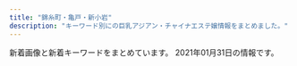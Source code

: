 ```yaml
---
title: "錦糸町・亀戸・新小岩"
description: "キーワード別にの巨乳アジアン・チャイナエステ嬢情報をまとめました。"
---
```


新着画像と新着キーワードをまとめています。
2021年01月31日の情報です。

<DmmAffiliateIns />
<KeywordTable
  shops={
    [
    {
        "station": "JR\u5c0f\u5ca9\u99c5\u5317\u53e3",
        "url": "http://mariabella.ies.fun/",
        "name": "\u30de\u30ea\u30a2\u30d9\u30fc\u30e9",
        "keywords": {
            "E": 3,
            "\u30bb\u30af\u30b7\u30fc": 3
        },
        "img_links": [
            "http://mariabella.ies.fun/images/news.jpg",
            "http://mariabella.ies.fun/photos/sites/45/2020/01/2020012420100278.jpeg",
            "http://mariabella.ies.fun/photos/sites/45/2018/06/2018062706422857.jpg",
            "http://mariabella.ies.fun/images/s-staff.jpg",
            "http://mariabella.ies.fun/images/r04.jpg",
            "http://mariabella.ies.fun/images/r02.jpg",
            "http://mariabella.ies.fun/images/r07.jpg",
            "http://mariabella.ies.fun/images/mobile1.jpg",
            "http://mariabella.ies.fun/images/r09.jpg",
            "http://mariabella.ies.fun/images/ac2.jpg",
            "http://mariabella.ies.fun/images/info.jpg",
            "http://mariabella.ies.fun/images/ac3.jpg",
            "http://mariabella.ies.fun/images/pick.jpg",
            "http://mariabella.ies.fun/images/top.png",
            "http://mariabella.ies.fun/images/r06.jpg",
            "http://mariabella.ies.fun/photos/sites/45/2019/09/2019091016323921.jpeg",
            "http://mariabella.ies.fun/images/ac1.jpg",
            "http://mariabella.ies.fun/images/r05.jpg",
            "http://mariabella.ies.fun/images/r03.jpg",
            "http://mariabella.ies.fun/images/mobile.jpg",
            "http://mariabella.ies.fun/images/s-recriut.jpg",
            "http://mariabella.ies.fun/photos/sites/45/2019/09/2019092717170772.jpeg",
            "http://mariabella.ies.fun/images/r01.jpg"
        ]
    },
    {
        "keywords": {
            "85": 12,
            "86": 12,
            "83": 6,
            "C": 18,
            "D": 24
        },
        "station": "JR\u4e80\u6238\u99c5\u5317\u53e3",
        "img_links": [
            "http://yukinosakura.a2.webnavi.work/upload/sites/72/2020/04/2020040708052456.jpg",
            "http://yukinosakura.a2.webnavi.work/upload/sites/72/2020/04/2020040708052434.jpg",
            "http://yukinosakura.a2.webnavi.work/upload/sites/72/2020/04/2020040708052118.jpg",
            "http://yukinosakura.tyo.cm/images/s_shedule.jpg",
            "http://yukinosakura.a2.webnavi.work/upload/sites/72/2020/04/2020040708052353.jpg",
            "http://yukinosakura.tyo.cm/images/room1.jpg",
            "http://yukinosakura.a2.webnavi.work/upload/sites/72/2020/04/2020040708052241.jpg",
            "http://yukinosakura.tyo.cm/images/s_news.jpg",
            "http://yukinosakura.tyo.cm/images/top.jpg",
            "http://yukinosakura.tyo.cm/images/mobile.jpg",
            "http://yukinosakura.tyo.cm/images/s_staff.jpg",
            "http://yukinosakura.tyo.cm/images/room2.jpg",
            "http://yukinosakura.tyo.cm/images/room3.jpg",
            "http://yukinosakura.tyo.cm/images/room4.jpg"
        ],
        "name": "\u685c\u82b1",
        "url": "http://yukinosakura.tyo.cm/"
    },
    {
        "station": "JR\u9326\u7cf8\u753a\u99c5\u5357\u53e3",
        "keywords": {},
        "url": "http://www.es-raku.link/",
        "img_links": [
            "http://www.es-raku.link/images/mobile.jpg",
            "http://www.es-raku.link/images/tel.jpg",
            "http://www.es-raku.link/staff/ayaka.jpg",
            "http://www.es-raku.link/images/2.jpg",
            "http://www.es-raku.link/images/news.jpg",
            "http://www.es-raku.link/img/kaori1.jpg",
            "http://www.es-raku.link/staff/kaori.jpg",
            "http://www.es-raku.link/images/menu/top.png",
            "http://www.es-raku.link/img/ruru1.jpg",
            "http://www.es-raku.link/staff/ruru.jpg",
            "http://www.es-raku.link/images/6.jpg",
            "http://www.es-raku.link/img/ayaka1.jpg",
            "http://www.es-raku.link/images/7.jpg",
            "http://www.es-raku.link/staff/yuki.jpg",
            "http://www.es-raku.link/images/1.jpg",
            "http://www.es-raku.link/images/menu/interior.png",
            "http://www.es-raku.link/images/3.jpg",
            "http://www.es-raku.link/images/int2.png",
            "http://www.es-raku.link/images/rtel.jpg",
            "http://www.es-raku.link/images/sys1.jpg",
            "http://www.es-raku.link/img/yuki1.jpg",
            "http://www.es-raku.link/img/riri1.jpg",
            "http://www.es-raku.link/images/interior_t.png",
            "http://www.es-raku.link/images/9.jpg",
            "http://www.es-raku.link/images/line.png",
            "http://www.es-raku.link/images/staff_t.png",
            "http://www.es-raku.link/images/menu/staff.png",
            "http://www.es-raku.link/images/8.jpg",
            "http://www.es-raku.link/images/list.jpg",
            "http://www.es-raku.link/images/int1.png",
            "http://www.es-raku.link/staff/lucky.jpg",
            "http://www.es-raku.link/images/r2.jpg",
            "http://www.es-raku.link/images/r1.jpg",
            "http://www.es-raku.link/images/head.png",
            "http://www.es-raku.link/img/lucky1.jpg",
            "http://www.es-raku.link/staff/riri.jpg",
            "http://www.es-raku.link/img/mai1.jpg",
            "http://www.es-raku.link/staff/mai.jpg"
        ],
        "name": "Lucky\uff5e\u30e9\u30c3\u30ad\u30fc\uff5e"
    },
    {
        "station": "JR\u65b0\u5c0f\u5ca9\u99c5\u5357\u53e3",
        "url": "http://www.himawari-shinkoiwa.com/",
        "keywords": {
            "C": 12,
            "D": 8,
            "86": 2,
            "87": 6
        },
        "img_links": [
            "http://www.himawari-shinkoiwa.com/img/btn_side_mobile.jpg",
            "http://www.himawari-shinkoiwa.com/img/ttl_move.png",
            "http://www.himawari-shinkoiwa.com/img/tel.png",
            "http://www.himawari-shinkoiwa.com/img/move.jpg",
            "http://www.himawari-shinkoiwa.com/img/ttl_news.png",
            "http://www.himawari-shinkoiwa.com/img/goback.jpg",
            "http://www.himawari-shinkoiwa.com/img/ttl_info.png",
            "http://www.himawari-shinkoiwa.com/images/slider/3.jpg",
            "http://www.himawari-shinkoiwa.com/files/003-02.jpg",
            "http://www.himawari-shinkoiwa.com/files/003.jpg",
            "http://www.himawari-shinkoiwa.com/files/002.jpg",
            "http://www.himawari-shinkoiwa.com/files/005.jpg",
            "http://www.himawari-shinkoiwa.com/files/006-02.jpg",
            "http://www.himawari-shinkoiwa.com/images/line.png",
            "http://www.himawari-shinkoiwa.com/files/005-02.jpg",
            "http://www.himawari-shinkoiwa.com/img/btn_blog.png",
            "http://www.himawari-shinkoiwa.com/img/pickup.jpg",
            "http://www.himawari-shinkoiwa.com/files/006.jpg",
            "http://www.himawari-shinkoiwa.com/images/slider/2.jpg",
            "http://www.himawari-shinkoiwa.com/images/slider/1.jpg",
            "http://www.himawari-shinkoiwa.com/files/002-02.jpg"
        ],
        "name": "\u3072\u307e\u308f\u308a"
    },
    {
        "url": "http://k-akasuri.xyz/",
        "station": "JR\u4e80\u6238\u99c5\u5317\u53e3",
        "keywords": {
            "C": 1,
            "88": 2,
            "D": 3,
            "87": 1,
            "89": 1
        },
        "name": "\u97d3\u56fd\u30a2\u30ab\u30b9\u30ea",
        "img_links": [
            "http://k-akasuri.xyz/images/index_04.jpg",
            "http://k-akasuri.xyz/images/index_06.jpg",
            "http://k-akasuri.xyz/images/nei_13.jpg",
            "http://k-akasuri.xyz/images/line.jpg",
            "http://k-akasuri.xyz/images/index_03.jpg",
            "http://k-akasuri.xyz/images/index_08.jpg",
            "http://k-akasuri.xyz/images/index_13.jpg",
            "http://k-akasuri.xyz/images/rec.jpg",
            "http://k-akasuri.xyz/images/sys_10.jpg",
            "http://k-akasuri.xyz/images/staff_10.jpg",
            "http://k-akasuri.xyz/images/index_09.jpg",
            "http://k-akasuri.xyz/girl/03.jpg",
            "http://k-akasuri.xyz/images/index_02.jpg",
            "http://k-akasuri.xyz/girl/00.jpg",
            "http://k-akasuri.xyz/images/index_05.jpg",
            "http://k-akasuri.xyz/girl/02.jpg",
            "http://k-akasuri.xyz/images/info_10.jpg",
            "http://k-akasuri.xyz/images/sys.jpg",
            "http://k-akasuri.xyz/images/index_07.jpg",
            "http://k-akasuri.xyz/images/acc_11.jpg",
            "http://k-akasuri.xyz/images/rec_10.jpg",
            "http://k-akasuri.xyz/girl/04.jpg",
            "http://k-akasuri.xyz/images/acc_10.jpg",
            "http://k-akasuri.xyz/girl/01.jpg",
            "http://k-akasuri.xyz/images/index_01.jpg"
        ]
    },
    {
        "url": "http://kameido.info/",
        "station": "JR\u4e80\u6238\u99c5\u5317\u53e3",
        "name": "\u604b\u4eba",
        "img_links": [
            "http://kameido.info/images/new1.jpg",
            "http://kameido.info/images/r1.jpg",
            "http://kameido.info/images/r3.jpg",
            "http://kameido.info/images/mobile.png",
            "http://kameido.info/images/5.jpg",
            "http://kameido.info/images/g0.jpg",
            "http://kameido.info/images/2.jpg",
            "http://kameido.info/images/r2.jpg",
            "http://kameido.info/images/3.jpg",
            "http://kameido.info/images/1.jpg",
            "http://kameido.info/images/6.jpg",
            "http://kameido.info/images/r4.jpg",
            "http://kameido.info/images/4.jpg",
            "http://kameido.info/images/top.jpg"
        ],
        "keywords": {
            "C": 15
        }
    },
    {
        "name": "\u306a\u306a",
        "station": "JR\u9326\u7cf8\u753a\u99c5",
        "img_links": [
            "http://nanaesute.pw/images/top.png",
            "http://nanaesute.pw/images/side3.png",
            "http://nanaesute.pw/images/g1.jpg",
            "http://nanaesute.pw/images/top_bn1.jpg",
            "http://nanaesute.pw/images/top_bn2.jpg",
            "http://nanaesute.pw/images/g3.jpg",
            "http://nanaesute.pw/images/flash.jpg",
            "http://nanaesute.pw/images/flash1.jpg"
        ],
        "keywords": {
            "C": 7
        },
        "url": "http://nanaesute.pw/"
    },
    {
        "station": "JR\u9326\u7cf8\u753a\u99c5\u5357\u53e3",
        "img_links": [
            "http://es-koibito.work/_src/18546853/mobile.png",
            "http://es-koibito.work/_src/18546542/sign.png",
            "http://es-koibito.work/_src/18546585/sign.png",
            "http://es-koibito.work/_src/18546552/staff12.jpg",
            "http://es-koibito.work/_src/18546567/sign.png",
            "http://mosaic.heteml.jp/es-koibito.work/1.jpg",
            "http://es-koibito.work/_src/18546594/shift.jpg",
            "http://es-koibito.work/_src/18546575/wechatimg2726.jpg",
            "http://es-koibito.work/_src/37016944/wechatimg2726.jpg",
            "http://es-koibito.work/_src/47079082/wechatimg62.jpg",
            "http://es-koibito.work/_src/18546593/shift.jpg",
            "http://es-koibito.work/_src/18546543/sign.png",
            "http://es-koibito.work/_src/37889089/wechatimg2746.jpg",
            "http://es-koibito.work/_src/18546597/sign.png",
            "http://es-koibito.work/_src/18546610/wechatimg5037.jpg",
            "http://es-koibito.work/_src/18546596/shift.jpg",
            "http://es-koibito.work/_src/47079080/7281563932147_.pic_hd.jpg",
            "http://es-koibito.work/_src/37017017/wechatimg2746.jpg",
            "http://es-koibito.work/_src/47079081/7261563932146_.pic_hd.jpg",
            "http://es-koibito.work/_src/18546559/sign.png",
            "http://es-koibito.work/_src/18546604/staff12.jpg",
            "http://es-koibito.work/_src/18546577/sign.png",
            "http://mosaic.heteml.jp/es-koibito.work/2.jpg",
            "http://mosaic.heteml.jp/es-koibito.work/4.jpg",
            "http://es-koibito.work/_src/37889091/wechatimg2727.jpg",
            "http://es-koibito.work/_src/47079078/7251563932146_.pic_hd.jpg",
            "http://mosaic.heteml.jp/es-koibito.work/5.jpg",
            "http://es-koibito.work/_src/47079079/7271563932147_.pic_hd.jpg",
            "http://es-koibito.work/_src/18546607/wechatimg2727.jpg",
            "http://es-koibito.work/_src/18546595/shift.jpg",
            "http://es-koibito.work/_src/37018722/img20191113104249545960.jpg",
            "http://mosaic.heteml.jp/es-koibito.work/3.jpg",
            "http://es-koibito.work/_src/18546847/img20180614190233601852.jpg"
        ],
        "keywords": {
            "85": 3,
            "86": 1,
            "C": 7,
            "89": 1
        },
        "name": "\u604b",
        "url": "http://es-koibito.work/"
    },
    {
        "keywords": {},
        "station": "\u9752\u7825\u99c5A2\u51fa\u53e3",
        "name": "\u79cb",
        "img_links": [
            "http://shizuku2009.com/images/index_15.jpg",
            "http://shizuku2009.com/images/index_17.jpg",
            "http://shizuku2009.com/images/staff_12.jpg",
            "http://shizuku2009.com/images/staff_15.jpg",
            "http://shizuku2009.com/images/index_10.jpg",
            "http://shizuku2009.com/staff/5/1.jpg",
            "http://shizuku2009.com/images/index_13.jpg",
            "http://shizuku2009.com/staff/4/1.jpg",
            "http://shizuku2009.com/images/index_08.jpg",
            "http://shizuku2009.com/images/index_02.jpg",
            "http://shizuku2009.com/images/index_07.jpg",
            "http://shizuku2009.com/images/index_09.jpg",
            "http://shizuku2009.com/images/index_20.jpg",
            "http://shizuku2009.com/images/index_06.jpg",
            "http://shizuku2009.com/staff/3/1.jpg",
            "http://shizuku2009.com/staff/6/1.jpg",
            "http://shizuku2009.com/images/index_04.jpg",
            "http://shizuku2009.com/staff/2/1.jpg",
            "http://shizuku2009.com/images/index_14.jpg",
            "http://shizuku2009.com/staff/1/1.jpg",
            "http://shizuku2009.com/images/index_19.jpg",
            "http://shizuku2009.com/images/index_05.jpg",
            "http://shizuku2009.com/images/service_13.jpg"
        ],
        "url": "http://shizuku2009.com/"
    },
    {
        "url": "http://momiji.me-es.com/",
        "name": "\u3082\u307f\u3058",
        "station": "JR\u65b0\u5c0f\u5ca9\u99c5\u5317\u53e3",
        "keywords": {
            "C": 4,
            "83": 2,
            "85": 4,
            "84": 2,
            "88": 6,
            "D": 10,
            "86": 6,
            "90": 2,
            "89": 8,
            "87": 6,
            "E": 8
        },
        "img_links": [
            "http://momiji.me-es.com/images/assecc.jpg",
            "http://momiji.me-es.com/images/index_04.jpg",
            "http://momiji.me-es.com/images/info.png",
            "http://momiji.me-es.com/girl/08a.jpg",
            "http://momiji.me-es.com/girl/05.jpg",
            "http://momiji.me-es.com/girl/07a.jpg",
            "http://momiji.me-es.com/girl/012.jpg",
            "http://momiji.me-es.com/images/index_07.jpg",
            "http://momiji.me-es.com/girl/016a.jpg",
            "http://momiji.me-es.com/girl/014a.jpg",
            "http://momiji.me-es.com/images/01.jpg",
            "http://momiji.me-es.com/girl/010a.jpg",
            "http://momiji.me-es.com/images/index_12.jpg",
            "http://momiji.me-es.com/girl/015.jpg",
            "http://momiji.me-es.com/girl/011.jpg",
            "http://momiji.me-es.com/images/index_14.jpg",
            "http://momiji.me-es.com/girl/09.jpg",
            "http://momiji.me-es.com/girl/011a.jpg",
            "http://momiji.me-es.com/girl/05a.jpg",
            "http://momiji.me-es.com/girl/00.jpg",
            "http://momiji.me-es.com/images/02.jpg",
            "http://momiji.me-es.com/girl/017.jpg",
            "http://momiji.me-es.com/girl/04.jpg",
            "http://momiji.me-es.com/girl/015a.jpg",
            "http://momiji.me-es.com/images/staff.png",
            "http://momiji.me-es.com/girl/02.jpg",
            "http://momiji.me-es.com/girl/06a.jpg",
            "http://momiji.me-es.com/girl/08.jpg",
            "http://momiji.me-es.com/girl/018.jpg",
            "http://momiji.me-es.com/images/index_05.jpg",
            "http://momiji.me-es.com/images/info.jpg",
            "http://momiji.me-es.com/images/index_13.jpg",
            "http://momiji.me-es.com/images/index_09.jpg",
            "http://momiji.me-es.com/girl/06.jpg",
            "http://momiji.me-es.com/images/index_08.jpg",
            "http://momiji.me-es.com/girl/07.jpg",
            "http://momiji.me-es.com/girl/03.jpg",
            "http://momiji.me-es.com/girl/013.jpg",
            "http://momiji.me-es.com/girl/01.jpg",
            "http://momiji.me-es.com/images/index_01.jpg",
            "http://momiji.me-es.com/girl/014.jpg",
            "http://momiji.me-es.com/images/index_03.jpg",
            "http://momiji.me-es.com/girl/016.jpg",
            "http://momiji.me-es.com/girl/010.jpg",
            "http://momiji.me-es.com/images/index_06.jpg"
        ]
    },
    {
        "keywords": {
            "94": 13,
            "\u5de8\u4e73": 13,
            "83": 13,
            "82": 13,
            "\u4e73": 13,
            "C": 41,
            "90": 26,
            "E": 13
        },
        "station": "\u897f\u5927\u5cf6\u99c5A1\u51fa\u53e3",
        "img_links": [
            "http://hani-est.xyz/images/zi-service.png",
            "http://hani-est.xyz/images/g4.jpg",
            "http://hani-est.xyz/images/top.jpg",
            "http://hani-est.xyz/images/a1.jpg",
            "http://hani-est.xyz/images/zi-newface.png",
            "http://hani-est.xyz/images/banna1.jpg",
            "http://hani-est.xyz/images/banna.jpg",
            "http://hani-est.xyz/images/zi-staff.png",
            "http://hani-est.xyz/images/g2.jpg",
            "http://hani-est.xyz/images/banna2.jpg",
            "http://hani-est.xyz/images/new1.jpg",
            "http://hani-est.xyz/images/g5.jpg",
            "http://hani-est.xyz/images/zi-ao.png",
            "http://hani-est.xyz/images/g6.jpg",
            "http://hani-est.xyz/images/zi-pri.png",
            "http://hani-est.xyz/images/g1.jpg"
        ],
        "name": "\u871c\u82b1",
        "url": "http://hani-est.xyz/"
    },
    {
        "keywords": {
            "89": 2,
            "88": 1,
            "D": 16,
            "86": 13
        },
        "url": "http://www.sh-yuki.work/",
        "img_links": [
            "http://www.sh-yuki.work/uploads/191227/1-19122F94110460.jpg",
            "http://www.sh-yuki.work/images/room1.jpg",
            "http://www.sh-yuki.work/uploads/190105/1-1Z1051440193X.jpg",
            "http://www.sh-yuki.work/images/room2.jpg",
            "http://www.sh-yuki.work/uploads/201214/1-20121416231WV.jpg",
            "http://www.sh-yuki.work/images/lanmu5.jpg",
            "http://www.sh-yuki.work/uploads/200618/1-20061Q6342Y06.jpg",
            "http://www.sh-yuki.work/uploads/201215/1-201215145200113.jpg",
            "http://www.sh-yuki.work/uploads/200620/1-200620154311K4.jpg",
            "http://www.sh-yuki.work/uploads/191006/1-191006105P61Z.jpg",
            "http://www.sh-yuki.work/images/room4.jpg",
            "http://www.sh-yuki.work/uploads/200620/1-20062015425B54.jpg",
            "http://www.sh-yuki.work/images/mobile.jpg",
            "http://www.sh-yuki.work/uploads/201214/1-201214162100347.jpg",
            "http://www.sh-yuki.work/images/1.jpg",
            "http://www.sh-yuki.work/uploads/190105/1-1Z105143940E6.jpg",
            "http://www.sh-yuki.work/uploads/200713/1-200G3125135C2.jpg",
            "http://www.sh-yuki.work/images/lanmu2.jpg",
            "http://www.sh-yuki.work/images/s_staff.jpg",
            "http://www.sh-yuki.work/uploads/191221/1-191221111A3123.jpg",
            "http://www.sh-yuki.work/uploads/191104/1-1911041I124915.jpg",
            "http://www.sh-yuki.work/uploads/201215/1-201215145153M4.jpg",
            "http://www.sh-yuki.work/images/lanmu3.jpg",
            "http://www.sh-yuki.work/images/s_news.jpg",
            "http://www.sh-yuki.work/uploads/200713/1-200G3110344421.jpg",
            "http://www.sh-yuki.work/images/lanmu4.jpg",
            "http://www.sh-yuki.work/uploads/191006/1-191006105IM24.jpg",
            "http://www.sh-yuki.work/uploads/190105/1-1Z105143921224.jpg",
            "http://www.sh-yuki.work/uploads/200218/1-20021Q3591A57.jpg",
            "http://www.sh-yuki.work/images/nbj2.jpg",
            "http://www.sh-yuki.work/uploads/200127/1-20012G02404310.jpg",
            "http://www.sh-yuki.work/images/end.png",
            "http://www.sh-yuki.work/uploads/191021/1-19102116361I39.jpg",
            "http://www.sh-yuki.work/uploads/190110/1-1Z110093529363.png",
            "http://www.sh-yuki.work/images/top.png",
            "http://www.sh-yuki.work/uploads/200218/1-20021Q359301Q.jpg",
            "http://www.sh-yuki.work/uploads/191227/1-19122F93911958.jpg",
            "http://www.sh-yuki.work/uploads/191202/1-191202154021200.jpg",
            "http://www.sh-yuki.work/uploads/200618/1-20061Q633094V.jpg",
            "http://www.sh-yuki.work/uploads/191028/1-19102Q03S5a4.jpg",
            "http://www.sh-yuki.work/uploads/190105/1-1Z105143R9539.jpg",
            "http://www.sh-yuki.work/uploads/200110/1-20011013245Y49.jpg",
            "http://www.sh-yuki.work/images/room3.jpg"
        ],
        "station": "JR\u5c0f\u5ca9\u99c5\u5317\u53e3",
        "name": "\u3086\u304d"
    },
    {
        "name": "\u96c5\u82b3",
        "img_links": [
            "http://www.o-miyabi.com/s/uploads/06.jpg",
            "http://www.o-miyabi.com/images/index_01.jpg",
            "http://www.o-miyabi.com/s/uploads/02.jpg",
            "http://www.o-miyabi.com/s/images/pc.png",
            "http://www.o-miyabi.com/images/staff_09.jpg",
            "http://www.o-miyabi.com/s/images/t1.jpg",
            "http://www.o-miyabi.com/s/images/t2.jpg",
            "http://www.o-miyabi.com/images/movie_09.jpg",
            "http://www.o-miyabi.com/s/image/nav_topics.png",
            "http://www.o-miyabi.com/images/upload/thumb/6fceb6aef71115ac.jpg",
            "http://www.o-miyabi.com/images/upload/thumb/57af63e7ff71466b.jpg",
            "http://www.o-miyabi.com/s/images/service_01.png",
            "http://www.o-miyabi.com/s/uploads/08.jpg",
            "http://www.o-miyabi.com/images/rec_09.jpg",
            "http://www.o-miyabi.com/images/upload/thumb/928147996b3538a2.jpg",
            "http://www.o-miyabi.com/images/index_04.jpg",
            "http://www.o-miyabi.com/s/uploads/01.jpg",
            "http://www.o-miyabi.com/images/index_06.jpg",
            "http://www.o-miyabi.com/s/image/nav_manga.png",
            "http://www.o-miyabi.com/s/images/service_03.png",
            "http://www.o-miyabi.com/s/images/service_07.png",
            "http://www.o-miyabi.com/images/upload/thumb/db15ea2226867103.jpg",
            "http://www.o-miyabi.com/images/index_03.jpg",
            "http://www.o-miyabi.com/s/images/slider/next.png",
            "http://www.o-miyabi.com/s/image/nav_hotel.png",
            "http://www.o-miyabi.com/s/image/nav_sys.png",
            "http://www.o-miyabi.com/s/image/nav_top.png",
            "http://www.o-miyabi.com/s/images/slider/3.jpg",
            "http://www.o-miyabi.com/s/uploads/04.jpg",
            "http://www.o-miyabi.com/images/index_09.jpg",
            "http://www.o-miyabi.com/images/index_14.jpg",
            "http://www.o-miyabi.com/images/upload/thumb/6d7987cae648e809.jpg",
            "http://www.o-miyabi.com/images/upload/thumb/04d21d82d11bc049.jpg",
            "http://www.o-miyabi.com/s/uploads/07.jpg",
            "http://www.o-miyabi.com/s/images/t3.jpg",
            "http://www.o-miyabi.com/s/image/nav_cast.png",
            "http://www.o-miyabi.com/images/index_07.jpg",
            "http://www.o-miyabi.com/images/info_09.jpg",
            "http://www.o-miyabi.com/images/index_18.jpg",
            "http://www.o-miyabi.com/s/images/slider/prev.png",
            "http://www.o-miyabi.com/images/info.jpg",
            "http://www.o-miyabi.com/images/index_13.jpg",
            "http://www.o-miyabi.com/s/images/tel.png",
            "http://www.o-miyabi.com/images/index_05.jpg",
            "http://www.o-miyabi.com/images/index_10.jpg",
            "http://www.o-miyabi.com/s/images/slider/2.jpg",
            "http://www.o-miyabi.com/s/uploads/03.jpg",
            "http://www.o-miyabi.com/images/upload/thumb/72ffa1fb925d394b.jpg",
            "http://www.o-miyabi.com/images/index_19.jpg",
            "http://www.o-miyabi.com/s/images/okubokomachi.jpg",
            "http://www.o-miyabi.com/images/upload/thumb/0981f77ac0a1e07f.jpg",
            "http://www.o-miyabi.com/s/images/iphone.png",
            "http://www.o-miyabi.com/images/index_02.jpg",
            "http://www.o-miyabi.com/s/images/slider/1.jpg",
            "http://www.o-miyabi.com/images/rec.jpg",
            "http://www.o-miyabi.com/images/index_16.jpg",
            "http://www.o-miyabi.com/images/info_02.jpg",
            "http://www.o-miyabi.com/s/images/top_2.jpg",
            "http://www.o-miyabi.com/images/upload/thumb/1a8371be7358f1df.jpg",
            "http://www.o-miyabi.com/images/upload/thumb/7713de024ddc43e7.jpg",
            "http://www.o-miyabi.com/girl/01.jpg",
            "http://www.o-miyabi.com/images/upload/thumb/51d074f8f9cdb905.jpg",
            "http://www.o-miyabi.com/images/upload/thumb/e12bb065f2380463.jpg",
            "http://www.o-miyabi.com/images/upload/thumb/301c9a35b11a384f.jpg",
            "http://www.o-miyabi.com/images/upload/thumb/0dc07af1006255fa.jpg"
        ],
        "station": "JR\u65b0\u5c0f\u5ca9\u99c5\u5357\u53e3",
        "url": "http://www.o-miyabi.com/",
        "keywords": {
            "H": 2,
            "C": 12,
            "98": 2,
            "85": 4,
            "84": 2,
            "86": 2,
            "89": 6,
            "D": 4
        }
    },
    {
        "name": "\u685c",
        "img_links": [
            "http://miyabi-aroma.xyz/images/staff/3/yaya2.jpg",
            "http://miyabi-aroma.xyz/images/11.png",
            "http://miyabi-aroma.xyz/images/staff/3/rina2.jpg",
            "http://miyabi-aroma.xyz/images/nav/nav-sys.jpg",
            "http://miyabi-aroma.xyz/images/index-rose_13.png",
            "http://miyabi-aroma.xyz/images/staff/3/kiki2.jpg",
            "http://miyabi-aroma.xyz/images/index-rose_04.png",
            "http://miyabi-aroma.xyz/images/1801706901.jpg",
            "http://miyabi-aroma.xyz/images/staff/3/yaya1.jpg",
            "http://miyabi-aroma.xyz/images/staff/3/rina.jpg",
            "http://miyabi-aroma.xyz/images/shishu/se1.jpg",
            "http://miyabi-aroma.xyz/images/staff/3/kiki.jpg",
            "http://miyabi-aroma.xyz/images/index-rose_07.png",
            "http://miyabi-aroma.xyz/images/shishu/se2.jpg",
            "http://miyabi-aroma.xyz/images/nav/nav-staff.jpg",
            "http://miyabi-aroma.xyz/images/staff/3/ami.jpg",
            "http://miyabi-aroma.xyz/images/index-rose_09.png",
            "http://miyabi-aroma.xyz/images/index-rose_02.png",
            "http://miyabi-aroma.xyz/images/staff/3/yami.jpg",
            "http://miyabi-aroma.xyz/images/staff/3/miya.jpg",
            "http://miyabi-aroma.xyz/images/staff/3/ami2.jpg",
            "http://miyabi-aroma.xyz/images/nav/nav-info.jpg",
            "http://miyabi-aroma.xyz/images/3/1.jpg",
            "http://miyabi-aroma.xyz/images/staff/3/miya2.jpg",
            "http://miyabi-aroma.xyz/images/nav/nav-job.jpg",
            "http://miyabi-aroma.xyz/images/3/2.jpg"
        ],
        "keywords": {
            "C": 7
        },
        "station": "JR\u4e80\u6238\u99c5\u6771\u53e3",
        "url": "http://miyabi-aroma.xyz/"
    },
    {
        "keywords": {
            "\u30bb\u30af\u30b7\u30fc": 2
        },
        "img_links": [
            "https://iyashinoizumi.com/wp-content/uploads/2019/06/43D6BE9C-43F6-45C2-95E5-E775CE725D67.jpeg",
            "https://iyashinoizumi.com/wp-content/uploads/5AA02D30-2C43-42C1-BE02-48E5A5C27E91-226x300.jpeg",
            "https://iyashinoizumi.com/wp-content/uploads/2019/06/50CD669B-0FFA-4734-B898-EB3D53E95C21.jpeg",
            "https://iyashinoizumi.com/wp-content/uploads/0731EF09-7405-4B36-8468-B17A307EB894-197x300.jpeg",
            "https://iyashinoizumi.com/wp-content/uploads/2019/06/momoko1.jpg",
            "https://iyashinoizumi.com/wp-content/uploads/9B89E764-B754-425D-A9AC-BB5566FA6AC4-270x300.jpeg",
            "https://iyashinoizumi.com/wp-content/uploads/0731EF09-7405-4B36-8468-B17A307EB894.jpeg",
            "https://iyashinoizumi.com/wp-content/uploads/5AA02D30-2C43-42C1-BE02-48E5A5C27E91.jpeg",
            "https://iyashinoizumi.com/wp-content/uploads/2019/06/001.jpg",
            "https://iyashinoizumi.com/wp-content/uploads/7208DC4D-6E47-49CE-B1C0-3607E54E114B-210x300.jpeg",
            "https://iyashinoizumi.com/wp-content/uploads/0731EF09-7405-4B36-8468-B17A307EB894-e1579436226478.jpeg",
            "https://iyashinoizumi.com/wp-content/uploads/2019/06/opening-e1560089346906-1024x314.png",
            "https://iyashinoizumi.com/wp-content/uploads/rin.jpg",
            "https://iyashinoizumi.com/wp-content/uploads/2019/06/2DD3549C-F937-441D-B0E3-E26520ACFABD-e1559410733851.jpeg",
            "https://iyashinoizumi.com/wp-content/uploads/9B89E764-B754-425D-A9AC-BB5566FA6AC4.jpeg",
            "https://iyashinoizumi.com/wp-content/uploads/2019/06/5293C707-270F-4802-8168-1493DA07DDAE.jpeg",
            "https://iyashinoizumi.com/wp-content/uploads/7208DC4D-6E47-49CE-B1C0-3607E54E114B.jpeg"
        ],
        "station": "JR\u9326\u7cf8\u753a\u99c5\u5317\u53e3",
        "name": "\u7652\u3057\u306e\u6cc9",
        "url": "https://iyashinoizumi.com/"
    },
    {
        "station": "JR\u9326\u7cf8\u753a\u99c5\u5317\u53e3",
        "name": "\u30b9\u30de\u30a4\u30eb",
        "img_links": [
            "http://kinshicho-es.xyz/images/g5.jpg",
            "http://kinshicho-es.xyz/images/g3.jpg",
            "http://kinshicho-es.xyz/images/r1.jpg",
            "http://kinshicho-es.xyz/images/b2.jpg",
            "http://kinshicho-es.xyz/images/top1.jpg",
            "http://kinshicho-es.xyz/images/r3.jpg",
            "http://kinshicho-es.xyz/images/g2.jpg",
            "http://kinshicho-es.xyz/images/g0.jpg",
            "http://kinshicho-es.xyz/images/top.jpg",
            "http://kinshicho-es.xyz/images/b1.jpg",
            "http://kinshicho-es.xyz/images/g41.jpg",
            "http://kinshicho-es.xyz/images/r4.jpg",
            "http://kinshicho-es.xyz/images/r2.jpg",
            "http://kinshicho-es.xyz/images/g51.jpg",
            "http://kinshicho-es.xyz/images/left1_2_02.jpg",
            "http://kinshicho-es.xyz/images/news-tit1.jpg"
        ],
        "keywords": {
            "C": 7
        },
        "url": "http://kinshicho-es.xyz/"
    },
    {
        "keywords": {},
        "station": "JR\u4e80\u6238\u99c5\u6771\u53e3",
        "name": "Mirage\uff5e\u30df\u30e9\u30fc\u30b8\u30e5\uff5e",
        "img_links": [
            "http://mirage.sweet-relaxation.com/img/cast/yaya-01.jpg",
            "http://mirage.sweet-relaxation.com/img/cast/olive-03.jpg",
            "http://mirage.sweet-relaxation.com/img/cast/yumi-02.jpg",
            "http://mirage.sweet-relaxation.com/img/cast/yaya-03.jpg",
            "http://mirage.sweet-relaxation.com/img/cast/nina-02.jpg",
            "http://mirage.sweet-relaxation.com/img/cast/nanar-03.jpg",
            "http://mirage.sweet-relaxation.com/img/cast/miya-02.jpg",
            "http://mirage.sweet-relaxation.com/img/cast/ran-01.jpg",
            "http://mirage.sweet-relaxation.com/img/cast/ran-02.jpg",
            "http://mirage.sweet-relaxation.com/img/cast/miya-01.jpg",
            "http://mirage.sweet-relaxation.com/img/cast/key-01.jpg",
            "http://mirage.sweet-relaxation.com/img/cast/nanar-02.jpg",
            "http://mirage.sweet-relaxation.com/img/cast/key-03.jpg",
            "http://mirage.sweet-relaxation.com/img/interior/corridor-1.jpg",
            "http://mirage.sweet-relaxation.com/img/cast/eri-01.jpg",
            "http://mirage.sweet-relaxation.com/img/cast/yumi-03.jpg",
            "http://mirage.sweet-relaxation.com/img/cast/ran-03.jpg",
            "http://mirage.sweet-relaxation.com/img/cast/nina-03.jpg",
            "http://mirage.sweet-relaxation.com/img/cast/yumi-01.jpg",
            "http://mirage.sweet-relaxation.com/img/cast/nina-01.jpg",
            "http://mirage.sweet-relaxation.com/img/cast/olive-02.jpg",
            "http://mirage.sweet-relaxation.com/img/cast/miya-03.jpg",
            "http://mirage.sweet-relaxation.com/img/cast/yaya-02.jpg",
            "http://mirage.sweet-relaxation.com/img/cast/eri-02.jpg",
            "http://mirage.sweet-relaxation.com/img/cast/olive-01.jpg",
            "http://mirage.sweet-relaxation.com/img/cast/nanar-01.jpg",
            "http://mirage.sweet-relaxation.com/img/cast/eri-03.jpg",
            "http://mirage.sweet-relaxation.com/img/cast/key-02.jpg"
        ],
        "url": "http://mirage.sweet-relaxation.com/"
    },
    {
        "url": "http://sentsubaki.asia/",
        "name": "\u5343\u693f",
        "keywords": {},
        "station": "JR\u4e80\u6238\u99c5\u6771\u53e3",
        "img_links": [
            "http://sentsubaki.asia/img/btn_cast.png",
            "http://sentsubaki.asia/img/cast/nina-03.jpg",
            "http://sentsubaki.asia/img/interior/lobby-2.jpg",
            "http://sentsubaki.asia/img/cast/miki-01.jpg",
            "http://sentsubaki.asia/img/cast/yuyu-01.jpg",
            "http://sentsubaki.asia/img/interior/lobby-1.jpg",
            "http://sentsubaki.asia/img/head_time.png",
            "http://sentsubaki.asia/img/cast/you-01.jpg",
            "http://sentsubaki.asia/img/cast/yumi-02.jpg",
            "http://sentsubaki.asia/img/cast/miki-02.jpg",
            "http://sentsubaki.asia/img/btn_interior.png",
            "http://sentsubaki.asia/img/cast/miki-04.jpg",
            "http://sentsubaki.asia/img/head_tel.png",
            "http://sentsubaki.asia/img/cast/nina-04.jpg",
            "http://sentsubaki.asia/img/cast/aya-03.jpg",
            "http://sentsubaki.asia/img/btn_top.png",
            "http://sentsubaki.asia/img/cast/yuyu-02.jpg",
            "http://sentsubaki.asia/img/cast/you-03.jpg",
            "http://sentsubaki.asia/img/cast/yumi-03.jpg",
            "http://sentsubaki.asia/img/cast/aya-04.jpg",
            "http://sentsubaki.asia/img/cast/miki-03.jpg",
            "http://sentsubaki.asia/img/coupon_special.png",
            "http://sentsubaki.asia/img/btn_twitter.png",
            "http://sentsubaki.asia/img/cast/you-02.jpg",
            "http://sentsubaki.asia/img/cast/yuyu-04.jpg",
            "http://sentsubaki.asia/img/cast/yumi-04.jpg",
            "http://sentsubaki.asia/img/cast/aya-01.jpg",
            "http://sentsubaki.asia/img/cast/you-04.jpg"
        ]
    },
    {
        "url": "http://thaipataya.chm.jp/",
        "keywords": {
            "C": 13
        },
        "img_links": [
            "https://chm.jp/domains1/thaipataya/myimg/imgcom37177_sp.png",
            "https://chm.jp/domains1/thaipataya/myimg/imgcom37665_sp.jpg",
            "https://chm.jp/domains1/thaipataya/myimg/imgcom36605_sp.jpg",
            "https://chm.jp/domains1/thaipataya/myimg/imgcom37725_sp.png",
            "https://chm.jp/domains1/thaipataya/myimg/imgcom36649_sp.png",
            "https://chm.jp/domains1/thaipataya/myimg/imgcom37738_sp.png",
            "https://chm.jp/domains1/thaipataya/myimg/imgcom37727_sp.png",
            "https://chm.jp/domains1/thaipataya/myimg/imgcom37357_sp.jpg",
            "https://chm.jp/domains1/thaipataya/myimg/imgcom37663_sp.jpg",
            "https://chm.jp/domains1/thaipataya/myimg/imgcom37737_sp.png",
            "https://chm.jp/domains1/thaipataya/myimg/imgcom36604_sp.jpg",
            "https://chm.jp/domains1/thaipataya/myimg/imgcom37736_sp.png",
            "https://chm.jp/domains1/thaipataya/myimg/imgcom37739_sp.png",
            "https://chm.jp/domains1/thaipataya/myimg/imgcom37840_sp.jpg",
            "https://chm.jp/domains1/thaipataya/myimg/imgcom36635_sp.jpg",
            "https://chm.jp/domains1/thaipataya/myimg/imgcom37659_sp.png",
            "https://chm.jp/domains1/thaipataya/myimg/imgcom36614_sp.jpg",
            "https://chm.jp/domains1/thaipataya/myimg/imgcom37841_sp.jpg",
            "http://chm.jp/img/linebutton_82x20.png",
            "https://chm.jp/domains1/thaipataya/myimg/imgcom37740_sp.png",
            "https://chm.jp/domains1/thaipataya/myimg/imgcom37067_sp.png",
            "https://chm.jp/domains1/thaipataya/myimg/imgcom37710_sp.jpg",
            "https://chm.jp/domains1/thaipataya/myimg/imgcom36648_sp.jpg",
            "https://chm.jp/domains1/thaipataya/myimg/imgcom36613_sp.jpg",
            "https://chm.jp/domains1/thaipataya/myimg/imgcom36616_sp.png",
            "https://chm.jp/domains1/thaipataya/myimg/imgcom37362_sp.png",
            "https://chm.jp/domains1/thaipataya/myimg/imgcom37733_sp.png",
            "https://chm.jp/domains1/thaipataya/myimg/imgcom37361_sp.png",
            "https://chm.jp/domains1/thaipataya/myimg/imgcom36615_sp.png",
            "https://chm.jp/domains1/thaipataya/myimg/imgcom37726_sp.png",
            "https://chm.jp/domains1/thaipataya/myimg/imgcom36576_sp.jpg",
            "https://chm.jp/domains1/thaipataya/myimg/imgcom37732_sp.png",
            "https://chm.jp/domains1/thaipataya/myimg/imgcom37668_sp.png",
            "https://chm.jp/domains1/thaipataya/myimg/imgcom37664_sp.png",
            "https://chm.jp/domains1/thaipataya/myimg/imgcom37174_sp.png",
            "https://chm.jp/domains1/thaipataya/myimg/imgcom37656_sp.png",
            "https://chm.jp/domains1/thaipataya/myimg/imgcom36606_sp.jpg",
            "https://chm.jp/domains1/thaipataya/myimg/imgcom37660_sp.png",
            "https://chm.jp/domains1/thaipataya/myimg/slideimg36562_sp.jpg",
            "https://chm.jp/sozai/0_4999/bn122_sp.png",
            "https://chm.jp/domains1/thaipataya/myimg/imgcom37716_sp.png",
            "https://chm.jp/domains1/thaipataya/myimg/imgcom37671_sp.jpg",
            "https://chm.jp/domains1/thaipataya/myimg/imgcom37657_sp.jpg",
            "https://chm.jp/domains1/thaipataya/myimg/imgcom37839_sp.jpg",
            "https://chm.jp/domains1/thaipataya/myimg/imgcom37662_sp.png",
            "https://chm.jp/domains1/thaipataya/myimg/imgcom37730_sp.png",
            "https://chm.jp/domains1/thaipataya/myimg/imgcom37658_sp.png",
            "https://chm.jp/domains1/thaipataya/myimg/imgcom37834_sp.jpg",
            "https://chm.jp/domains1/thaipataya/myimg/imgcom37666_sp.jpg",
            "https://chm.jp/domains1/thaipataya/myimg/imgcom37355_sp.jpg",
            "https://chm.jp/domains1/thaipataya/myimg/imgcom36603_sp.png",
            "https://chm.jp/domains1/thaipataya/myimg/imgcom36575_sp.jpg",
            "https://chm.jp/domains1/thaipataya/myimg/imgcom37728_sp.png",
            "https://chm.jp/domains1/thaipataya/myimg/imgcom37715_sp.png",
            "https://chm.jp/sozai/0_4999/bn112_sp.png",
            "https://chm.jp/domains1/thaipataya/myimg/imgcom37731_sp.png",
            "https://chm.jp/domains1/thaipataya/myimg/imgcom37358_sp.jpg",
            "https://chm.jp/domains1/thaipataya/myimg/imgcom37734_sp.png",
            "https://chm.jp/domains1/thaipataya/myimg/imgcom36619_sp.jpg",
            "https://chm.jp/domains1/thaipataya/myimg/imgcom37714_sp.png",
            "https://chm.jp/domains1/thaipataya/myimg/slideimg36561_sp.jpg",
            "https://chm.jp/domains1/thaipataya/myimg/imgcom36567_sp.jpg",
            "https://chm.jp/domains1/thaipataya/myimg/imgcom37669_sp.jpg",
            "https://chm.jp/domains1/thaipataya/myimg/imgcom36618_sp.png",
            "https://chm.jp/domains1/thaipataya/myimg/imgcom37729_sp.png",
            "https://chm.jp/domains1/thaipataya/myimg/imgcom37674_sp.png",
            "https://chm.jp/domains1/thaipataya/myimg/imgcom36566_sp.png",
            "https://chm.jp/domains1/thaipataya/myimg/imgcom36565_sp.jpg",
            "https://chm.jp/domains1/thaipataya/myimg/imgcom37673_sp.jpg",
            "https://chm.jp/domains1/thaipataya/myimg/imgcom37672_sp.jpg",
            "https://chm.jp/domains1/thaipataya/myimg/imgcom37172_sp.png",
            "https://chm.jp/domains1/thaipataya/myimg/imgcom36607_sp.jpg",
            "https://chm.jp/domains1/thaipataya/myimg/slideimg36560_sp.jpg",
            "https://chm.jp/domains1/thaipataya/myimg/imgcom37661_sp.png",
            "https://chm.jp/domains1/thaipataya/myimg/imgcom37356_sp.jpg",
            "https://chm.jp/domains1/thaipataya/myimg/imgcom37789_sp.png",
            "https://chm.jp/domains1/thaipataya/myimg/imgcom37667_sp.png",
            "https://chm.jp/domains1/thaipataya/myimg/imgcom37833_sp.jpg"
        ],
        "name": "\u30d1\u30bf\u30e4",
        "station": "JR\u5c0f\u5ca9\u99c5\u5357\u53e3"
    },
    {
        "url": "http://biwert.xyz/",
        "name": "\u4e00\u6642",
        "img_links": [
            "http://biwert.xyz/templets/default/picture/interior_t.jpg",
            "http://biwert.xyz/uploads/180620/1-1P62010193X63.jpg",
            "http://biwert.xyz/uploads/allimg/180620/1-1P6201013133b.jpg",
            "http://biwert.xyz/uploads/201109/1-201109141105216.jpg",
            "http://biwert.xyz/uploads/allimg/180620/1-1P620101640O8.png",
            "http://biwert.xyz/templets/default/picture/staff_t.jpg",
            "http://biwert.xyz/uploads/201003/1-2010031G3421X.jpg",
            "http://biwert.xyz/uploads/201006/1-2010061A941445.jpg",
            "http://biwert.xyz/uploads/180620/1-1P620101629244.png",
            "http://biwert.xyz/uploads/201003/1-2010031G432629.jpg",
            "http://biwert.xyz/uploads/201007/1-20100G4464b26.jpg",
            "http://biwert.xyz/templets/default/picture/news.jpg",
            "http://biwert.xyz/templets/default/picture/head.jpg",
            "http://biwert.xyz/images/1-1P621101232H4.png",
            "http://biwert.xyz/templets/default/picture/rec1.png",
            "http://biwert.xyz/uploads/180620/1-1P62010154K00.png",
            "http://biwert.xyz/uploads/201003/1-2010031G415110.jpg",
            "http://biwert.xyz/uploads/201006/1-2010061F032C0.jpg",
            "http://biwert.xyz/uploads/201003/1-2010031G35C32.jpg"
        ],
        "keywords": {
            "G": 9,
            "E": 18
        },
        "station": "JR\u5c0f\u5ca9\u99c5\u5317\u53e3"
    },
    {
        "img_links": [
            "http://ipidiw.com/relaxnomori/user_data/00000017.jpg",
            "http://ipidiw.com/relaxnomori/images/rem.jpg",
            "http://ipidiw.com/relaxnomori/user_data/00000018.jpg",
            "http://ipidiw.com/relaxnomori/images/tt.jpg",
            "http://ipidiw.com/relaxnomori/images/staff_t.jpg",
            "http://ipidiw.com/relaxnomori/images/news.jpg",
            "http://ipidiw.com/relaxnomori/user_data/00000020.jpg",
            "http://ipidiw.com/relaxnomori/images/mobile.jpg",
            "http://ipidiw.com/relaxnomori/images/interior_t.jpg",
            "http://ipidiw.com/relaxnomori/images/interior.png",
            "http://ipidiw.com/relaxnomori/user_data/00000019.jpg",
            "http://ipidiw.com/relaxnomori/images/tp.png"
        ],
        "url": "http://ipidiw.com/relaxnomori/",
        "station": "\u68ee\u4e0b\u99c5A4\u53e3",
        "name": "\u30ea\u30e9\u30c3\u30af\u30b9\u306e\u68ee",
        "keywords": {
            "90": 2,
            "86": 1,
            "93": 1
        }
    },
    {
        "station": "JR\u9326\u7cf8\u753a\u99c5\u5317\u53e3",
        "img_links": [
            "https://kinshicho-mensesthe.net/room/4-s.jpg",
            "https://kinshicho-mensesthe.net/staff2/satomi-l1.jpg",
            "https://kinshicho-mensesthe.net/button/blog.png",
            "https://kinshicho-mensesthe.net/staff2/rui-s1.jpg",
            "https://kinshicho-mensesthe.net/room/6-l.jpg",
            "https://kinshicho-mensesthe.net/room/2-s.jpg",
            "https://kinshicho-mensesthe.net/mens-esthe-massage/2020/02/06/sora-s1.jpg",
            "https://kinshicho-mensesthe.net/mens-esthe-massage/2020/10/17/moe-s1.jpg",
            "https://kinshicho-mensesthe.net/staff2/moe-s1.jpg",
            "https://kinshicho-mensesthe.net/staff2/kiki-l1.jpg",
            "https://kinshicho-mensesthe.net/staff2/sora-l1.jpg",
            "https://kinshicho-mensesthe.net/staff2/kiki-s1.jpg",
            "https://kinshicho-mensesthe.net/staff2/satomi-s1.jpg",
            "https://kinshicho-mensesthe.net/room/esthe3.jpg",
            "https://kinshicho-mensesthe.net/images/flower.png",
            "https://kinshicho-mensesthe.net/staff2/sera-l1.jpg",
            "https://kinshicho-mensesthe.net/images/camp.png",
            "https://kinshicho-mensesthe.net/room/esthe1.jpg",
            "https://kinshicho-mensesthe.net/room/5-s.jpg",
            "https://kinshicho-mensesthe.net/button/staff.png",
            "https://kinshicho-mensesthe.net/staff2/mai-l1.jpg",
            "https://kinshicho-mensesthe.net/images/header3.png",
            "https://kinshicho-mensesthe.net/room/esthe2.jpg",
            "https://kinshicho-mensesthe.net/staff2/kokomi-s1.jpg",
            "https://kinshicho-mensesthe.net/images/qrcode.png",
            "https://kinshicho-mensesthe.net/images/footer-r.png",
            "https://kinshicho-mensesthe.net/room/3-l.jpg",
            "https://kinshicho-mensesthe.net/staff2/yumi-l1.jpg",
            "https://kinshicho-mensesthe.net/staff2/rika-s1.jpg",
            "https://kinshicho-mensesthe.net/room/2-l.jpg",
            "https://kinshicho-mensesthe.net/staff2/sakura-s2.jpg",
            "https://kinshicho-mensesthe.net/staff2/yuka-s1.jpg",
            "https://kinshicho-mensesthe.net/staff2/haruka-s1.jpg",
            "https://kinshicho-mensesthe.net/staff2/mai-s1.jpg",
            "https://kinshicho-mensesthe.net/staff2/kokomi-l1.jpg",
            "https://kinshicho-mensesthe.net/staff2/saki-s1.jpg",
            "https://kinshicho-mensesthe.net/room/3-s.jpg",
            "https://kinshicho-mensesthe.net/room/6-s.jpg",
            "https://kinshicho-mensesthe.net/staff2/haruka-l1.jpg",
            "https://kinshicho-mensesthe.net/staff2/sera-s1.jpg",
            "https://kinshicho-mensesthe.net/images/footer-l.png",
            "https://kinshicho-mensesthe.net/staff2/rika-l1.jpg",
            "https://kinshicho-mensesthe.net/staff2/rui-l1.jpg",
            "https://kinshicho-mensesthe.net/staff2/saki-l1.jpg",
            "https://kinshicho-mensesthe.net/room/1-s.jpg",
            "https://kinshicho-mensesthe.net/images/main-sp.jpg",
            "https://kinshicho-mensesthe.net/staff2/yumi-s1.jpg",
            "https://kinshicho-mensesthe.net/room/5-l.jpg",
            "https://kinshicho-mensesthe.net/staff2/sakura-l2.jpg",
            "https://kinshicho-mensesthe.net/staff2/sora-s1.jpg",
            "https://kinshicho-mensesthe.net/mens-esthe-massage/2020/01/22/yuki-s1.jpg",
            "https://kinshicho-mensesthe.net/images/clear.png",
            "https://kinshicho-mensesthe.net/button/home.png",
            "https://kinshicho-mensesthe.net/images/main1.jpg",
            "https://kinshicho-mensesthe.net/room/1-l.jpg",
            "https://kinshicho-mensesthe.net/room/4-l.jpg",
            "https://kinshicho-mensesthe.net/staff2/yuki-l1.jpg",
            "https://kinshicho-mensesthe.net/mens-esthe-massage/2020/02/06/satomi-s1.jpg",
            "https://kinshicho-mensesthe.net/staff2/yuki-s1.jpg"
        ],
        "keywords": {
            "92": 15,
            "E": 15,
            "86": 30,
            "85": 105,
            "C": 75,
            "D": 135,
            "83": 15,
            "89": 15,
            "88": 15,
            "87": 30
        },
        "url": "https://kinshicho-mensesthe.net/",
        "name": "KIRARA"
    },
    {
        "url": "http://k-yorocobi.com/",
        "station": "JR\u9326\u7cf8\u753a\u99c5\u5317\u53e3",
        "name": "\u3088\u308d\u3053\u3073",
        "keywords": {},
        "img_links": [
            "http://k-yorocobi.com/images/b-mobile.png",
            "http://k-yorocobi.com/staff/s-tika.jpg",
            "http://k-yorocobi.com/staff/s-emi.jpg",
            "http://k-yorocobi.com/images/bar-pickup.png",
            "http://k-yorocobi.com/images/bar-cam.png",
            "http://k-yorocobi.com/pic/pic3.jpg",
            "http://k-yorocobi.com/images/b-tel.png",
            "http://k-yorocobi.com/images/b-movie.png",
            "http://k-yorocobi.com/images/bar-staff.png",
            "http://k-yorocobi.com/images/bar-interior.png",
            "http://k-yorocobi.com/images/c-interior.png",
            "http://k-yorocobi.com/images/c-top.png",
            "http://k-yorocobi.com/staff/s-rina.jpg",
            "http://k-yorocobi.com/staff/s-yuyu.jpg",
            "http://k-yorocobi.com/pic/pic4.jpg",
            "http://k-yorocobi.com/images/b-awaawa.png",
            "http://k-yorocobi.com/images/footer.png",
            "http://k-yorocobi.com/images/c-staff.png",
            "http://k-yorocobi.com/images/bill.jpg",
            "http://k-yorocobi.com/pic/pic2.jpg",
            "http://k-yorocobi.com/pic/pic1.jpg",
            "http://k-yorocobi.com/images/bar-news.png"
        ]
    },
    {
        "keywords": {
            "95": 2,
            "85": 1,
            "87": 1,
            "90": 1,
            "86": 2,
            "89": 1,
            "92": 1
        },
        "name": "\u7f8e\u697d",
        "img_links": [
            "http://y-rlx.net/girl/03a.jpg",
            "http://y-rlx.net/images/index_19.png",
            "http://y-rlx.net/girl/06.jpg",
            "http://y-rlx.net/images/03.png",
            "http://y-rlx.net/images/rec.jpg",
            "http://y-rlx.net/images/index_21.jpg",
            "http://y-rlx.net/images/index_16.png",
            "http://y-rlx.net/images/acc_tit.jpg",
            "http://y-rlx.net/images/acc_tit01.jpg",
            "http://y-rlx.net/girl/02.jpg",
            "http://y-rlx.net/images/index_12.jpg",
            "http://y-rlx.net/images/rec_16.jpg",
            "http://y-rlx.net/girl/01.jpg",
            "http://y-rlx.net/images/index_07.png",
            "http://y-rlx.net/images/staff_16.jpg",
            "http://y-rlx.net/girl/09a.jpg",
            "http://y-rlx.net/images/sys.jpg",
            "http://y-rlx.net/images/info.png",
            "http://y-rlx.net/girl/03.jpg",
            "http://y-rlx.net/girl/010a.jpg",
            "http://y-rlx.net/girl/07.jpg",
            "http://y-rlx.net/images/index_02.png",
            "http://y-rlx.net/images/line.jpg",
            "http://y-rlx.net/girl/05a.jpg",
            "http://y-rlx.net/images/sys_16.jpg",
            "http://y-rlx.net/images/acc_tit03.jpg",
            "http://y-rlx.net/girl/05.jpg",
            "http://y-rlx.net/images/index_13.jpg",
            "http://y-rlx.net/images/01.png",
            "http://y-rlx.net/girl/010.jpg",
            "http://y-rlx.net/images/index_06.png",
            "http://y-rlx.net/girl/07a.jpg",
            "http://y-rlx.net/images/rex_16.jpg",
            "http://y-rlx.net/images/index_08.jpg",
            "http://y-rlx.net/girl/00.jpg",
            "http://y-rlx.net/girl/08.jpg",
            "http://y-rlx.net/images/02.png",
            "http://y-rlx.net/girl/p01.jpg",
            "http://y-rlx.net/images/index_10.jpg",
            "http://y-rlx.net/images/index_23.jpg",
            "http://y-rlx.net/images/index_14.png",
            "http://y-rlx.net/images/acc_16.jpg",
            "http://y-rlx.net/images/index_11.jpg",
            "http://y-rlx.net/girl/09.jpg",
            "http://y-rlx.net/images/index_04.png",
            "http://y-rlx.net/images/index_09.jpg"
        ],
        "station": "JR\u65b0\u5c0f\u5ca9\u99c5\u5357\u53e3",
        "url": "http://y-rlx.net/"
    },
    {
        "url": "http://yousei.xyz/",
        "name": "Remoon",
        "station": "JR\u4e80\u6238\u99c5\u6771\u53e3",
        "keywords": {},
        "img_links": [
            "http://yousei.xyz/images/top.png",
            "http://yousei.xyz/images/g1.jpg",
            "http://yousei.xyz/images/r2.jpg",
            "http://yousei.xyz/images/r4.jpg",
            "http://yousei.xyz/images/g2.jpg",
            "http://yousei.xyz/images/g3.jpg",
            "http://yousei.xyz/images/g5.jpg",
            "http://yousei.xyz/images/r1.jpg",
            "http://yousei.xyz/images/recuit.jpg",
            "http://yousei.xyz/images/g4.jpg",
            "http://yousei.xyz/images/g6.jpg",
            "http://yousei.xyz/images/r3.jpg"
        ]
    },
    {
        "url": "http://el-grande.asia/",
        "keywords": {},
        "station": "JR\u65b0\u5c0f\u5ca9\u99c5\u5357\u53e3",
        "img_links": [
            "http://el-grande.asia/img/cast/mei-02.jpg",
            "http://el-grande.asia/img/cast/baby-03.jpg",
            "http://el-grande.asia/img/cast/mei-04.jpg",
            "http://el-grande.asia/img/cast/elisa-02.jpg",
            "http://el-grande.asia/img/cast/ringo-04.jpg",
            "http://el-grande.asia/img/cast/sara-05.jpg",
            "http://el-grande.asia/img/cast/lucy-01.jpg",
            "http://el-grande.asia/img/cast/hana-03.jpg",
            "http://el-grande.asia/img/cast/elisa-01.jpg",
            "http://el-grande.asia/img/btn_twitter.png",
            "http://el-grande.asia/img/cast/rey-01.jpg",
            "http://el-grande.asia/img/cast/haru-01.jpg",
            "http://el-grande.asia/img/cast/haru-04.jpg",
            "http://el-grande.asia/img/cast/lucy-04.jpg",
            "http://el-grande.asia/img/cast/hana-02.jpg",
            "http://el-grande.asia/img/cast/elisa-03.jpg",
            "http://el-grande.asia/img/cast/mai-01.jpg",
            "http://el-grande.asia/img/cast/rey-04.jpg",
            "http://el-grande.asia/img/cast/mei-01.jpg",
            "http://el-grande.asia/img/cast/baby-02.jpg",
            "http://el-grande.asia/img/dagger.png",
            "http://el-grande.asia/img/cast/mei-03.jpg",
            "http://el-grande.asia/img/cast/misa-04.jpg",
            "http://el-grande.asia/img/btn_interior.png",
            "http://el-grande.asia/img/interior/shower-4.jpg",
            "http://el-grande.asia/img/cast/haru-03.jpg",
            "http://el-grande.asia/img/interior/corridor-1.jpg",
            "http://el-grande.asia/img/cast/mai-03.jpg",
            "http://el-grande.asia/img/cast/sara-06.jpg",
            "http://el-grande.asia/img/cast/ringo-02.jpg",
            "http://el-grande.asia/img/cast/ringo-03.jpg",
            "http://el-grande.asia/img/cast/baby-04.jpg",
            "http://el-grande.asia/img/cast/misa-01.jpg",
            "http://el-grande.asia/img/cast/aki-01.jpg",
            "http://el-grande.asia/img/cast/sara-08.jpg",
            "http://el-grande.asia/img/cast/hana-04.jpg",
            "http://el-grande.asia/img/btn_top.png",
            "http://el-grande.asia/img/cast/baby-01.jpg",
            "http://el-grande.asia/img/cast/aki-04.jpg",
            "http://el-grande.asia/img/cast/lucy-03.jpg",
            "http://el-grande.asia/img/cast/haru-02.jpg",
            "http://el-grande.asia/img/interior/lobby-1.jpg",
            "http://el-grande.asia/img/cast/aki-03.jpg",
            "http://el-grande.asia/img/cast/mai-04.jpg",
            "http://el-grande.asia/img/cast/rey-02.jpg",
            "http://el-grande.asia/img/cast/ringo-01.jpg",
            "http://el-grande.asia/img/cast/hana-01.jpg",
            "http://el-grande.asia/img/cast/lucy-02.jpg",
            "http://el-grande.asia/img/btn_cast.png",
            "http://el-grande.asia/img/cast/aki-02.jpg"
        ],
        "name": "\u30a8\u30eb\u30b0\u30e9\u30f3\u30c7-elgrande-"
    },
    {
        "keywords": {},
        "img_links": [
            "http://aria.tokyo-relaxtime.asia/img/slick/st-1.jpg",
            "http://aria.tokyo-relaxtime.asia/img/cast/coco-04.jpg",
            "http://aria.tokyo-relaxtime.asia/img/cast/nana-03.jpg",
            "http://aria.tokyo-relaxtime.asia/img/cast/yumi-02.jpg",
            "http://aria.tokyo-relaxtime.asia/img/cast/aya-04.jpg",
            "http://aria.tokyo-relaxtime.asia/img/cast/yuri-04.jpg",
            "http://aria.tokyo-relaxtime.asia/img/cast/risa-04.jpg",
            "http://aria.tokyo-relaxtime.asia/img/cast/aki-04.jpg",
            "http://aria.tokyo-relaxtime.asia/img/cast/miki-04.jpg",
            "http://aria.tokyo-relaxtime.asia/img/cast/rina-02.jpg",
            "http://aria.tokyo-relaxtime.asia/img/cast/apple-04.jpg",
            "http://aria.tokyo-relaxtime.asia/img/cast/miki-03.jpg",
            "http://aria.tokyo-relaxtime.asia/img/cast/nana-02.jpg",
            "http://aria.tokyo-relaxtime.asia/img/cast/yumi-03.jpg",
            "http://aria.tokyo-relaxtime.asia/img/cast/aki-01.jpg",
            "http://aria.tokyo-relaxtime.asia/img/cast/aya-03.jpg",
            "http://aria.tokyo-relaxtime.asia/img/interior/corridor-1.jpg",
            "http://aria.tokyo-relaxtime.asia/img/cast/aki-03.jpg",
            "http://aria.tokyo-relaxtime.asia/img/slick/st-3.jpg",
            "http://aria.tokyo-relaxtime.asia/img/cast/yaya-04.jpg",
            "http://aria.tokyo-relaxtime.asia/img/cast/yumi-04.jpg",
            "http://aria.tokyo-relaxtime.asia/img/cast/coco-03.jpg",
            "http://aria.tokyo-relaxtime.asia/img/cast/miki-01.jpg",
            "http://aria.tokyo-relaxtime.asia/img/cast/nana-01.jpg",
            "http://aria.tokyo-relaxtime.asia/img/cast/yuri-01.jpg",
            "http://aria.tokyo-relaxtime.asia/img/cast/yaya-01.jpg",
            "http://aria.tokyo-relaxtime.asia/img/slick/st-2.jpg",
            "http://aria.tokyo-relaxtime.asia/img/slick/st-4.jpg",
            "http://aria.tokyo-relaxtime.asia/img/cast/rina-04.jpg",
            "http://aria.tokyo-relaxtime.asia/img/cast/coco-02.jpg",
            "http://aria.tokyo-relaxtime.asia/img/cast/risa-03.jpg",
            "http://aria.tokyo-relaxtime.asia/img/cast/apple-03.jpg",
            "http://aria.tokyo-relaxtime.asia/img/cast/aya-02.jpg",
            "http://aria.tokyo-relaxtime.asia/img/cast/nana-04.jpg",
            "http://aria.tokyo-relaxtime.asia/img/cast/aya-01.jpg",
            "http://aria.tokyo-relaxtime.asia/img/interior/lobby-1.jpg",
            "http://aria.tokyo-relaxtime.asia/img/cast/rina-03.jpg",
            "http://aria.tokyo-relaxtime.asia/img/cast/yumi-01.jpg",
            "http://aria.tokyo-relaxtime.asia/img/cast/yuri-03.jpg",
            "http://aria.tokyo-relaxtime.asia/img/cast/rina-01.jpg",
            "http://aria.tokyo-relaxtime.asia/img/cast/coco-01.jpg",
            "http://aria.tokyo-relaxtime.asia/img/cast/yaya-02.jpg",
            "http://aria.tokyo-relaxtime.asia/img/cast/risa-02.jpg",
            "http://aria.tokyo-relaxtime.asia/img/cast/risa-01.jpg",
            "http://aria.tokyo-relaxtime.asia/img/slick/st-5.jpg",
            "http://aria.tokyo-relaxtime.asia/img/cast/yaya-03.jpg",
            "http://aria.tokyo-relaxtime.asia/img/cast/apple-01.jpg",
            "http://aria.tokyo-relaxtime.asia/img/cast/aki-02.jpg",
            "http://aria.tokyo-relaxtime.asia/img/cast/miki-02.jpg",
            "http://aria.tokyo-relaxtime.asia/img/cast/apple-02.jpg"
        ],
        "url": "http://aria.tokyo-relaxtime.asia/",
        "station": "JR\u5c0f\u5ca9\u99c5\u5317\u53e3",
        "name": "Aria\uff5e\u30a2\u30ea\u30a2\uff5e"
    },
    {
        "keywords": {},
        "img_links": [
            "http://www.es-royal.click/images/5.jpg",
            "http://www.es-royal.click/images/main_top.jpg",
            "http://www.es-royal.click/img/miyuki1.jpg",
            "http://www.es-royal.click/images/mobile.jpg",
            "http://www.es-royal.click/images/s1.png",
            "http://www.es-royal.click/images/news.png",
            "http://www.es-royal.click/img/aya1.jpg",
            "http://www.es-royal.click/images/b1.jpg",
            "http://www.es-royal.click/img/nana1.jpg",
            "http://www.es-royal.click/images/4.jpg",
            "http://www.es-royal.click/images/9.jpg",
            "http://www.es-royal.click/img/emi1.jpg",
            "http://www.es-royal.click/images/b3.jpg",
            "http://www.es-royal.click/images/int2.png",
            "http://www.es-royal.click/img/momo2.jpg",
            "http://www.es-royal.click/images/head.jpg",
            "http://www.es-royal.click/img/ego1.jpg",
            "http://www.es-royal.click/img/momo1.jpg",
            "http://www.es-royal.click/images/b2.jpg",
            "http://www.es-royal.click/images/1.jpg",
            "http://www.es-royal.click/images/ta.jpg",
            "http://www.es-royal.click/images/interior_t.jpg",
            "http://www.es-royal.click/images/8.jpg",
            "http://www.es-royal.click/images/6.jpg",
            "http://www.es-royal.click/images/int1.png",
            "http://www.es-royal.click/img/mimi1.jpg",
            "http://www.es-royal.click/images/7.jpg",
            "http://www.es-royal.click/images/main_footer.jpg",
            "http://www.es-royal.click/images/sys1.png",
            "http://www.es-royal.click/images/staff_t.jpg"
        ],
        "name": "\u5e78\u305b",
        "url": "http://www.es-royal.click/",
        "station": "\u4eac\u6210\u7acb\u77f3\u99c5\u5317\u53e3"
    },
    {
        "keywords": {},
        "station": "JR\u5c0f\u5ca9\u99c5\u5357\u53e3",
        "url": "http://www.hu-wa.work/",
        "name": "Angel\u2019s Smile",
        "img_links": [
            "http://www.hu-wa.work/img/yuna1.jpg",
            "http://www.hu-wa.work/images/2.png",
            "http://www.hu-wa.work/images/int1.png",
            "http://www.hu-wa.work/staff/yuna.jpg",
            "http://www.hu-wa.work/img/ayumi1.jpg",
            "http://www.hu-wa.work/images/head.jpg",
            "http://www.hu-wa.work/staff/maya.jpg",
            "http://www.hu-wa.work/images/5.png",
            "http://www.hu-wa.work/images/sys.png",
            "http://www.hu-wa.work/images/3.png",
            "http://www.hu-wa.work/img/maya1.jpg",
            "http://www.hu-wa.work/img/kaori1.jpg",
            "http://www.hu-wa.work/images/4.png",
            "http://www.hu-wa.work/staff/kaori.jpg",
            "http://www.hu-wa.work/staff/ayumi.jpg",
            "http://www.hu-wa.work/img/miki1.jpg",
            "http://www.hu-wa.work/images/news.png",
            "http://www.hu-wa.work/images/ta.jpg",
            "http://www.hu-wa.work/img/miho1.jpg",
            "http://www.hu-wa.work/images/int2.png",
            "http://www.hu-wa.work/staff/miki.jpg",
            "http://www.hu-wa.work/staff/miho.jpg",
            "http://www.hu-wa.work/images/s1.png",
            "http://www.hu-wa.work/images/tel.jpg",
            "http://www.hu-wa.work/images/interior_t.jpg",
            "http://www.hu-wa.work/images/staff_t.jpg",
            "http://www.hu-wa.work/images/6.png",
            "http://www.hu-wa.work/images/1.png"
        ]
    },
    {
        "img_links": [
            "https://piano.sweet-relaxation.com/img/cast/nico-03.jpg",
            "https://piano.sweet-relaxation.com/img/cast/ai-02.jpg",
            "https://piano.sweet-relaxation.com/img/cast/nana-01.jpg",
            "https://piano.sweet-relaxation.com/img/cast/miky-03.jpg",
            "https://piano.sweet-relaxation.com/img/interior/int-01.jpg",
            "https://piano.sweet-relaxation.com/img/cast/nico-04.jpg",
            "https://piano.sweet-relaxation.com/img/cast/miya-04.jpg",
            "https://piano.sweet-relaxation.com/img/cast/miky-02.jpg",
            "https://piano.sweet-relaxation.com/img/cast/lili-02.jpg",
            "https://piano.sweet-relaxation.com/img/cast/aye-03.jpg",
            "https://piano.sweet-relaxation.com/img/slick/sl-1.jpg",
            "https://piano.sweet-relaxation.com/img/cast/ai-01.jpg",
            "https://piano.sweet-relaxation.com/img/cast/nana-02.jpg",
            "https://piano.sweet-relaxation.com/img/interior/int-04.jpg",
            "https://piano.sweet-relaxation.com/img/slick/sl-5.jpg",
            "https://piano.sweet-relaxation.com/img/cast/aki-01.jpg",
            "https://piano.sweet-relaxation.com/img/cast/aini-03.jpg",
            "https://piano.sweet-relaxation.com/img/cast/lili-04.jpg",
            "https://piano.sweet-relaxation.com/img/slick/sl-7.jpg",
            "https://piano.sweet-relaxation.com/img/cast/luna-03.jpg",
            "https://piano.sweet-relaxation.com/img/cast/luna-02.jpg",
            "https://piano.sweet-relaxation.com/img/cast/coco-03.jpg",
            "https://piano.sweet-relaxation.com/img/cast/aki-03.jpg",
            "https://piano.sweet-relaxation.com/img/cast/coco-02.jpg",
            "https://piano.sweet-relaxation.com/img/interior/int-03.jpg",
            "https://piano.sweet-relaxation.com/img/cast/nico-01.jpg",
            "https://piano.sweet-relaxation.com/img/cast/ebi-01.jpg",
            "https://piano.sweet-relaxation.com/img/cast/coco-01.jpg",
            "https://piano.sweet-relaxation.com/img/cast/ai-04.jpg",
            "https://piano.sweet-relaxation.com/img/cast/nana-04.jpg",
            "https://piano.sweet-relaxation.com/img/cast/miky-01.jpg",
            "https://piano.sweet-relaxation.com/img/cast/nana-03.jpg",
            "https://piano.sweet-relaxation.com/img/cast/miya-03.jpg",
            "https://piano.sweet-relaxation.com/img/slick/sl-2.jpg",
            "https://piano.sweet-relaxation.com/img/cast/ebi-02.jpg",
            "https://piano.sweet-relaxation.com/img/cast/luna-01.jpg",
            "https://piano.sweet-relaxation.com/img/cast/ebi-03.jpg",
            "https://piano.sweet-relaxation.com/img/cast/ebi-04.jpg",
            "https://piano.sweet-relaxation.com/img/cast/aini-02.jpg",
            "https://piano.sweet-relaxation.com/img/cast/luna-04.jpg",
            "https://piano.sweet-relaxation.com/img/cast/nico-02.jpg",
            "https://piano.sweet-relaxation.com/img/cast/coco-04.jpg",
            "https://piano.sweet-relaxation.com/img/cast/aini-04.jpg",
            "https://piano.sweet-relaxation.com/img/cast/aki-04.jpg",
            "https://piano.sweet-relaxation.com/img/cast/lili-03.jpg",
            "https://piano.sweet-relaxation.com/img/slick/sl-3.jpg",
            "https://piano.sweet-relaxation.com/img/slick/sl-6.jpg",
            "https://piano.sweet-relaxation.com/img/interior/int-02.jpg",
            "https://piano.sweet-relaxation.com/img/cast/aye-02.jpg",
            "https://piano.sweet-relaxation.com/img/cast/aye-01.jpg",
            "https://piano.sweet-relaxation.com/img/cast/aini-01.jpg",
            "https://piano.sweet-relaxation.com/img/cast/miky-04.jpg",
            "https://piano.sweet-relaxation.com/img/slick/sl-4.jpg",
            "https://piano.sweet-relaxation.com/img/cast/miya-02.jpg",
            "https://piano.sweet-relaxation.com/img/cast/ai-03.jpg",
            "https://piano.sweet-relaxation.com/img/cast/lili-01.jpg",
            "https://piano.sweet-relaxation.com/img/cast/miya-01.jpg",
            "https://piano.sweet-relaxation.com/img/cast/aye-04.jpg",
            "https://piano.sweet-relaxation.com/img/cast/aki-02.jpg"
        ],
        "keywords": {},
        "url": "https://piano.sweet-relaxation.com/",
        "station": "JR\u65b0\u5c0f\u5ca9\u99c5\u5357\u53e3",
        "name": "Piano"
    },
    {
        "station": "\u9752\u7825\u99c5",
        "url": "http://iyasimori.jpest.net/",
        "name": "\u7652\u3057\u306e\u68ee",
        "keywords": {},
        "img_links": [
            "http://iyasimori.jpest.net/uploads//sites/37/2021/01/bj_03.jpg",
            "http://iyasimori.jpest.net/uploads//sites/37/2021/01/a.jpg",
            "http://iyasimori.jpest.net/uploads//sites/37/2021/01/g2-2-150x150.jpg",
            "http://iyasimori.jpest.net/uploads//sites/37/2021/01/r5.jpg",
            "http://iyasimori.jpest.net/uploads//sites/37/2021/01/a2.jpg",
            "http://iyasimori.jpest.net/uploads//sites/37/2021/01/r3-1.jpg",
            "http://iyasimori.jpest.net/uploads//sites/37/2021/01/news01.png",
            "http://iyasimori.jpest.net/uploads//sites/37/2021/01/top.jpg",
            "http://iyasimori.jpest.net/uploads//sites/37/2021/01/tite-staff.jpg",
            "http://iyasimori.jpest.net/uploads//sites/37/2021/01/g4-150x150.jpg",
            "http://iyasimori.jpest.net/uploads//sites/37/2021/01/news03.png",
            "http://iyasimori.jpest.net/uploads//sites/37/2021/01/g1-3-150x150.jpg",
            "http://iyasimori.jpest.net/uploads//sites/37/2021/01/g3-2-150x150.jpg",
            "http://iyasimori.jpest.net/uploads//sites/37/2021/01/mobile.png",
            "http://iyasimori.jpest.net/uploads//sites/37/2021/01/g2-2.jpg",
            "http://iyasimori.jpest.net/uploads//sites/37/2021/01/g1-3.jpg",
            "http://iyasimori.jpest.net/uploads//sites/37/2021/01/r4-1.jpg",
            "http://iyasimori.jpest.net/uploads//sites/37/2021/01/g3-2.jpg",
            "http://iyasimori.jpest.net/uploads//sites/37/2021/01/g4.jpg",
            "http://iyasimori.jpest.net/uploads//sites/37/2021/01/g5.jpg",
            "http://iyasimori.jpest.net/uploads//sites/37/2021/01/g5-150x150.jpg",
            "http://iyasimori.jpest.net/uploads//sites/37/2021/01/r6.jpg"
        ]
    },
    {
        "keywords": {
            "87": 4,
            "85": 4,
            "D": 8,
            "C": 2,
            "89": 4
        },
        "name": "\u3042\u308f\u308f",
        "url": "http://www.awawa-es.info/",
        "img_links": [
            "http://www.awawa-es.info/p/4.jpg",
            "http://www.awawa-es.info/photo/home/4051599894438.jpg",
            "http://www.awawa-es.info/img/bottom.jpg",
            "http://www.awawa-es.info/photo/202002/1580956374749618033.jpg",
            "http://www.awawa-es.info/photo/home/3281580956380.jpg",
            "http://www.awawa-es.info/img/hsys.png",
            "http://www.awawa-es.info/photo/201605/14635511391411412709.jpg",
            "http://www.awawa-es.info/p/2.jpg",
            "http://www.awawa-es.info/p/cc.jpg",
            "http://www.awawa-es.info/img/h1.png",
            "http://www.awawa-es.info/img/images/sys_06.png",
            "http://www.awawa-es.info/photo/home/4241374197436.jpg",
            "http://www.awawa-es.info/img/i2.jpg",
            "http://www.awawa-es.info/img/acc.png",
            "http://www.awawa-es.info/photo/201307/13741973921454741938.jpg",
            "http://www.awawa-es.info/photo/202009/15998944321424280736.jpeg",
            "http://www.awawa-es.info/p/aa.jpg",
            "http://www.awawa-es.info/photo/home/2391374197264.jpg",
            "http://www.awawa-es.info/img/hstaff.png",
            "http://www.awawa-es.info/img/i1.jpg",
            "http://www.awawa-es.info/p/1.jpg",
            "http://www.awawa-es.info/img/s2.jpg",
            "http://www.awawa-es.info/img/h2.png",
            "http://www.awawa-es.info/img/images/sys_05.png",
            "http://www.awawa-es.info/photo/home/5241604645075.jpg",
            "http://www.awawa-es.info/img/rm.jpg",
            "http://www.awawa-es.info/img/hinfo.png",
            "http://www.awawa-es.info/photo/202011/1604645058826879711.png",
            "http://www.awawa-es.info/img/h3.png",
            "http://www.awawa-es.info/p/bb.jpg",
            "http://www.awawa-es.info/img/images/sys_03.png",
            "http://www.awawa-es.info/img/images/sys_02.png",
            "http://www.awawa-es.info/img/images/sys_01.png",
            "http://www.awawa-es.info/img/tmp.jpg",
            "http://www.awawa-es.info/img/hjob.png",
            "http://www.awawa-es.info/photo/201307/1374197215469380174.jpg",
            "http://www.awawa-es.info/img/return.png",
            "http://www.awawa-es.info/photo/home/7151463551145.jpg",
            "http://www.awawa-es.info/img/sd.png",
            "http://www.awawa-es.info/p/3.jpg",
            "http://www.awawa-es.info/photo/202009/15998945321509738889.jpeg",
            "http://www.awawa-es.info/img/images/sys_04.png",
            "http://www.awawa-es.info/img/s1.jpg"
        ],
        "station": "JR\u9326\u7cf8\u753a\u99c5\u5357\u53e3"
    },
    {
        "url": "http://cherry-esthe.com/",
        "station": "JR\u9326\u7cf8\u753a\u99c5\u5357\u53e3",
        "name": "Cherry",
        "img_links": [
            "http://dccompanyqoo10.cafe24.com/tiffany/images/store/store.png",
            "http://dccompanyqoo10.cafe24.com/tiffany/images/top/store_bg.png",
            "http://dccompanyqoo10.cafe24.com/tiffany/images/common/header.png"
        ],
        "keywords": {}
    }
]
}
/>
<DmmAffiliateScript />
